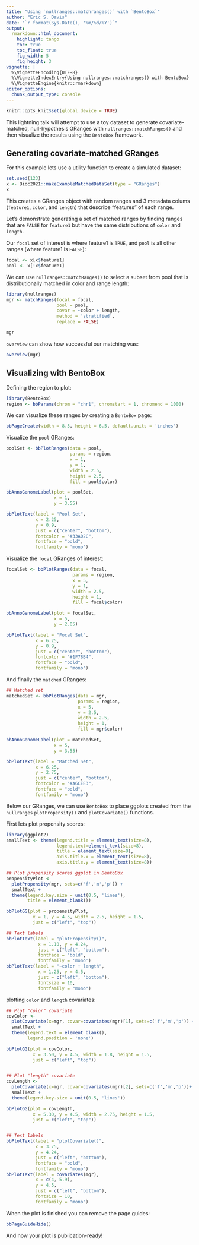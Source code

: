 ```yaml
---
title: "Using `nullranges::matchranges()` with `BentoBox`"
author: "Eric S. Davis"
date: "`r format(Sys.Date(), '%m/%d/%Y')`"
output:
  rmarkdown::html_document:
    highlight: tango
    toc: true
    toc_float: true	
    fig_width: 5
    fig_height: 3
vignette: |
  %\VignetteEncoding{UTF-8}
  %\VignetteIndexEntry{Using nullranges::matchranges() with BentoBox}
  %\VignetteEngine{knitr::rmarkdown}
editor_options: 
  chunk_output_type: console
---
```


```r
knitr::opts_knit$set(global.device = TRUE)
```

This lightning talk will attempt to use a toy dataset to generate covariate-matched, null-hypothesis GRanges with `nullranges::matchRanges()` and then visualize the results using the `BentoBox` framework.

## Generating covariate-matched GRanges

For this example lets use a utility function to create a simulated dataset:

```r
set.seed(123)
x <- Bioc2021::makeExampleMatchedDataSet(type = "GRanges")
x
```

This creates a GRanges object with random ranges and 3 metadata colums (`feature1`, `color`, and `length`) that describe "features" of each range.

Let's demonstrate generating a set of matched ranges by finding ranges that are `FALSE` for `feature1` but have the same distributions of `color` and `length`.

Our `focal` set of interest is where feature1 is `TRUE`, and `pool` is all other ranges (where feature1 is `FALSE`):

```r
focal <- x[x$feature1]
pool <- x[!x$feature1]
```

We can use `nullranges::matchRanges()` to select a subset from pool that is distributionally matched in color and range length:

```r
library(nullranges)
mgr <- matchRanges(focal = focal,
                   pool = pool,
                   covar = ~color + length,
                   method = 'stratified',
                   replace = FALSE)

mgr
```

`overview` can show how successful our matching was:

```r
overview(mgr)
```

## Visualizing with BentoBox

Defining the region to plot:

```r
library(BentoBox)
region <- bbParams(chrom = "chr1", chromstart = 1, chromend = 1000)
```

We can visualize these ranges by creating a `BentoBox` page:

```r
bbPageCreate(width = 8.5, height = 6.5, default.units = 'inches')
```

Visualize the `pool` GRanges:

```r
poolSet <- bbPlotRanges(data = pool,
                        params = region,
                        x = 1,
                        y = 1,
                        width = 2.5,
                        height = 2.5,
                        fill = pool$color)

bbAnnoGenomeLabel(plot = poolSet,
                  x = 1,
                  y = 3.55)

bbPlotText(label = "Pool Set",
           x = 2.25,
           y = 0.9,
           just = c("center", "bottom"),
           fontcolor = "#33A02C",
           fontface = "bold",
           fontfamily = 'mono')


```

Visualize the `focal` GRanges of interest:

```r
focalSet <- bbPlotRanges(data = focal,
                         params = region,
                         x = 5,
                         y = 1,
                         width = 2.5,
                         height = 1,
                         fill = focal$color)

bbAnnoGenomeLabel(plot = focalSet,
                  x = 5,
                  y = 2.05)

bbPlotText(label = "Focal Set",
           x = 6.25,
           y = 0.9,
           just = c("center", "bottom"),
           fontcolor = "#1F78B4",
           fontface = "bold",
           fontfamily = 'mono')
```

And finally the `matched` GRanges:

```r
## Matched set
matchedSet <- bbPlotRanges(data = mgr,
                           params = region,
                           x = 5,
                           y = 2.5,
                           width = 2.5,
                           height = 1,
                           fill = mgr$color)

bbAnnoGenomeLabel(plot = matchedSet,
                  x = 5,
                  y = 3.55)

bbPlotText(label = "Matched Set",
           x = 6.25,
           y = 2.75,
           just = c("center", "bottom"),
           fontcolor = "#A6CEE3",
           fontface = "bold",
           fontfamily = 'mono')
```

Below our GRanges, we can use `BentoBox` to place ggplots created from the `nullranges` `plotPropensity()` and `plotCovariate()` functions.

First lets plot propensity scores:

```r
library(ggplot2)
smallText <- theme(legend.title = element_text(size=8),
                   legend.text=element_text(size=8),
                   title = element_text(size=8),
                   axis.title.x = element_text(size=8),
                   axis.title.y = element_text(size=8))

## Plot propensity scores ggplot in BentoBox
propensityPlot <-
  plotPropensity(mgr, sets=c('f','m','p')) +
  smallText +
  theme(legend.key.size = unit(0.5, 'lines'),
        title = element_blank())

bbPlotGG(plot = propensityPlot,
          x = 1, y = 4.5, width = 2.5, height = 1.5,
          just = c("left", "top"))

## Text labels
bbPlotText(label = "plotPropensity()",
            x = 1.10, y = 4.24,
            just = c("left", "bottom"),
            fontface = "bold",
            fontfamily = 'mono')
bbPlotText(label = "~color + length",
            x = 1.25, y = 4.5,
            just = c("left", "bottom"),
            fontsize = 10,
            fontfamily = "mono")
```

plotting `color` and `length` covariates:

```r

## Plot "color" covariate
covColor <-
  plotCovariate(x=mgr, covar=covariates(mgr)[1], sets=c('f','m','p')) +
  smallText +
  theme(legend.text = element_blank(),
        legend.position = 'none')

bbPlotGG(plot = covColor,
          x = 3.50, y = 4.5, width = 1.8, height = 1.5,
          just = c("left", "top"))


## Plot "length" covariate
covLength <-
  plotCovariate(x=mgr, covar=covariates(mgr)[2], sets=c('f','m','p'))+
  smallText + 
  theme(legend.key.size = unit(0.5, 'lines'))

bbPlotGG(plot = covLength,
          x = 5.30, y = 4.5, width = 2.75, height = 1.5,
          just = c("left", "top"))


## Text labels
bbPlotText(label = "plotCovariate()",
           x = 3.75,
           y = 4.24,
           just = c("left", "bottom"),
           fontface = "bold",
           fontfamily = "mono")
bbPlotText(label = covariates(mgr),
           x = c(4, 5.9),
           y = 4.5,
           just = c("left", "bottom"),
           fontsize = 10,
           fontfamily = "mono")
```

When the plot is finished you can remove the page guides:

```r
bbPageGuideHide()
```

And now your plot is publication-ready!
